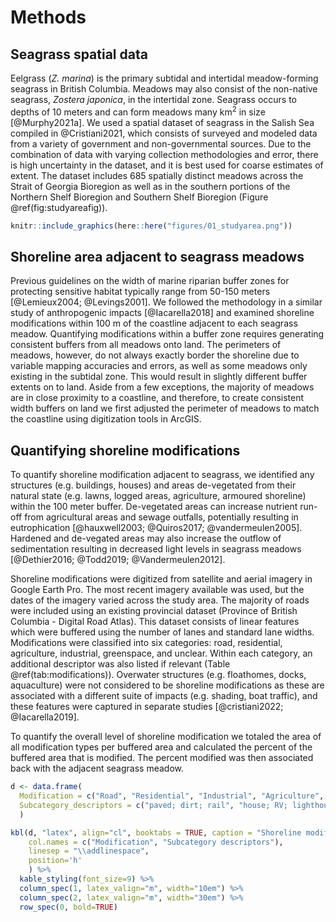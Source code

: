 # Methods

## Seagrass spatial data

Eelgrass (*Z. marina*) is the primary subtidal and intertidal meadow-forming seagrass in British Columbia. Meadows may also consist of the non-native seagrass, *Zostera japonica*, in the intertidal zone. Seagrass occurs to depths of 10 meters and can form meadows many km^2^ in size [@Murphy2021a]. We used a spatial dataset of seagrass in the Salish Sea compiled in @Cristiani2021, which consists of surveyed and modeled data from a variety of government and non-governmental sources. Due to the combination of data with varying collection methodologies and error, there is high uncertainty in the dataset, and it is best used for coarse estimates of extent. The dataset includes 685 spatially distinct meadows across the Strait of Georgia Bioregion as well as in the southern portions of the Northern Shelf Bioregion and Southern Shelf Bioregion (Figure \@ref(fig:studyareafig)).

```r
knitr::include_graphics(here::here("figures/01_studyarea.png"))
```

## Shoreline area adjacent to seagrass meadows

Previous guidelines on the width of marine riparian buffer zones for protecting sensitive habitat typically range from 50-150 meters [@Lemieux2004; @Levings2001]. We followed the methodology in a similar study of anthropogenic impacts [@Iacarella2018] and examined shoreline modifications within 100 m of the coastline adjacent to each seagrass meadow. Quantifying modifications within a buffer zone requires generating consistent buffers from all meadows onto land. The perimeters of meadows, however, do not always exactly border the shoreline due to variable mapping accuracies and errors, as well as some meadows only existing in the subtidal zone. This would result in slightly different buffer extents on to land. Aside from a few exceptions, the majority of meadows are in close proximity to a coastline, and therefore, to create consistent width buffers on land we first adjusted the perimeter of meadows to match the coastline using digitization tools in ArcGIS.


## Quantifying shoreline modifications

To quantify shoreline modification adjacent to seagrass, we identified any structures (e.g. buildings, houses) and areas de-vegetated from their natural state (e.g. lawns, logged areas, agriculture, armoured shoreline) within the 100 meter buffer. De-vegetated areas can increase nutrient run-off from agricultural areas and sewage outfalls, potentially resulting in eutrophication [@hauxwell2003; @Quiros2017; @vandermeulen2005]. Hardened and de-vegated areas may also increase the outflow of sedimentation resulting in decreased light levels in seagrass meadows [@Dethier2016; @Todd2019; @Vandermeulen2012].

Shoreline modifications were digitized from satellite and aerial imagery in Google Earth Pro. The most recent imagery available was used, but the dates of the imagery varied across the study area. The majority of roads were included using an existing provincial dataset (Province of British Columbia - Digital Road Atlas). This dataset consists of linear features which were buffered using the number of lanes and standard lane widths. Modifications were classified into six categories: road, residential, agriculture, industrial, greenspace, and unclear. Within each category, an additional descriptor was also listed if relevant (Table \@ref(tab:modifications)). Overwater structures (e.g. floathomes, docks, aquaculture) were not considered to be shoreline modifications as these are associated with a different suite of impacts (e.g. shading, boat traffic), and these features were captured in separate studies [@cristiani2022; @Iacarella2019].

To quantify the overall level of shoreline modification we totaled the area of all modification types per buffered area and calculated the percent of the buffered area that is modified. The percent modified was then associated back with the adjacent seagrass meadow. 

```r
d <- data.frame(
  Modification = c("Road", "Residential", "Industrial", "Agriculture", "Greenspace", "Unclear"),
  Subcategory_descriptors = c("paved; dirt; rail", "house; RV; lighthouse", "logging; airport; general development; parking; storage; marina; church; electrical; ferry; hospital; train yard; shipping", "crop; fishfarm", "cleared; campground; golf; park; recreation", "unclear") 
  )

kbl(d, "latex", align="cl", booktabs = TRUE, caption = "Shoreline modification primary classifications and additional subcategory descriptors.",
    col.names = c("Modification", "Subcategory descriptors"),
    linesep = "\\addlinespace",
    position='h'
    ) %>%
  kable_styling(font_size=9) %>%
  column_spec(1, latex_valign="m", width="10em") %>%
  column_spec(2, latex_valign="m", width="30em") %>%
  row_spec(0, bold=TRUE)
```
